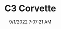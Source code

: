 ---
width: 6000
height: 4000
title: C3 Corvette
description: 1983 Chevrolet Corvette in Dripping Springs, TX.
date: 9/1/2022 7:07:21 AM
cameraMake: Sony
cameraModel: ILCE-7M3
lens: 50mm F1.4 DG HSM | Art 018
settingsfStop: f/1.4
settingsISO: ISO 100
settingsShutter: 1/800
settingsFocalLength: 50 mm
---
